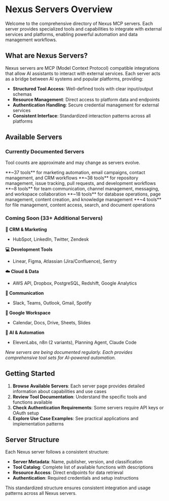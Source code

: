 # Nexus Servers Overview

Welcome to the comprehensive directory of Nexus MCP servers. Each server provides specialized tools and capabilities to integrate with external services and platforms, enabling powerful automation and data management workflows.

## What are Nexus Servers?

Nexus servers are MCP (Model Context Protocol) compatible integrations that allow AI assistants to interact with external services. Each server acts as a bridge between AI systems and popular platforms, providing:

- **Structured Tool Access**: Well-defined tools with clear input/output schemas
- **Resource Management**: Direct access to platform data and endpoints  
- **Authentication Handling**: Secure credential management for external services
- **Consistent Interface**: Standardized interaction patterns across all platforms

## Available Servers

### Currently Documented Servers

<Note>Tool counts are approximate and may change as servers evolve.</Note>

<CardGroup cols={2}>
  <Card title="ActiveCampaign" icon="envelope" href="/nexus/reference/servers/activecampaign">
    **~37 tools** for marketing automation, email campaigns, contact management, and CRM workflows
  </Card>
  <Card title="GitHub" icon="github" href="/nexus/reference/servers/github">
    **~38 tools** for repository management, issue tracking, pull requests, and development workflows
  </Card>
  <Card title="Slack" icon="slack" href="/nexus/reference/servers/slack">
    **~8 tools** for team communication, channel management, messaging, and workspace collaboration
  </Card>
  <Card title="Notion" icon="notion" href="/nexus/reference/servers/notion">
    **~18 tools** for database operations, page management, content creation, and knowledge management
  </Card>
  <Card title="Google Drive" icon="google-drive" href="/nexus/reference/servers/googledrive">
    **~4 tools** for file management, content access, search, and document operations
  </Card>
</CardGroup>

### Coming Soon (33+ Additional Servers)

**🎯 CRM & Marketing**
- HubSpot, LinkedIn, Twitter, Zendesk

**💻 Development Tools** 
- Linear, Figma, Atlassian (Jira/Confluence), Sentry

**☁️ Cloud & Data**
- AWS API, Dropbox, PostgreSQL, Redshift, Google Analytics

**💬 Communication**
- Slack, Teams, Outlook, Gmail, Spotify

**📱 Google Workspace**
- Calendar, Docs, Drive, Sheets, Slides

**🤖 AI & Automation**
- ElevenLabs, n8n (2 variants), Planning Agent, Claude Code

*New servers are being documented regularly. Each provides comprehensive tool sets for AI-powered automation.*

## Getting Started

1. **Browse Available Servers**: Each server page provides detailed information about capabilities and use cases
2. **Review Tool Documentation**: Understand the specific tools and functions available
3. **Check Authentication Requirements**: Some servers require API keys or OAuth setup
4. **Explore Use Case Examples**: See practical applications and implementation patterns

## Server Structure

Each Nexus server follows a consistent structure:
- **Server Metadata**: Name, publisher, version, and classification
- **Tool Catalog**: Complete list of available functions with descriptions
- **Resource Access**: Direct endpoints for data retrieval
- **Authentication**: Required credentials and setup instructions

This standardized structure ensures consistent integration and usage patterns across all Nexus servers.
